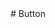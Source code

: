 
<PageTitle title="Button" />

<Sidebar />
<MDXDocs>
  <DocsAd />
  # Button
  <Author author="Manu Anish" displayName="manuanish" date="24/5/22" />
  <br />
  <NextPage
    nextPage="Footer"
    previousPage="BlogTitle"
    prevHref="/docs/component-docs/blog-title"
    nextHref="/docs/component-docs/footer"
  />
</MDXDocs>
